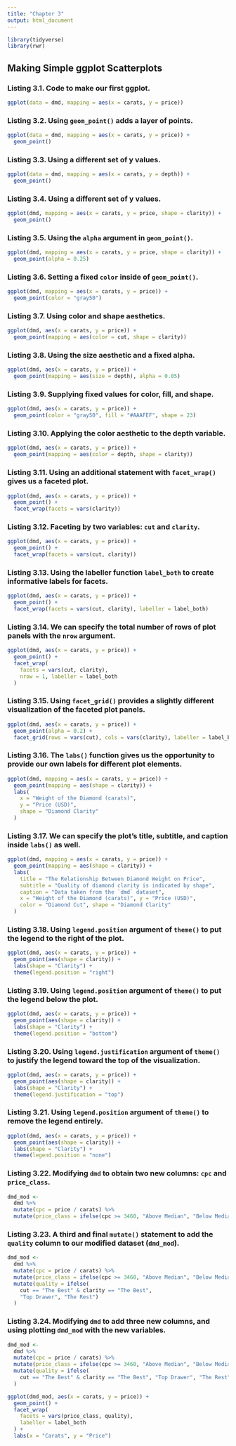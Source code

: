```yaml
---
title: "Chapter 3"
output: html_document
---
```


```r
library(tidyverse)
library(rwr)
```

## Making Simple ggplot Scatterplots

### Listing 3.1. Code to make our first ggplot.

```r
ggplot(data = dmd, mapping = aes(x = carats, y = price))
```

### Listing 3.2. Using `geom_point()` adds a layer of points.

```r
ggplot(data = dmd, mapping = aes(x = carats, y = price)) +
  geom_point()
```

### Listing 3.3. Using a different set of y values.

```r
ggplot(data = dmd, mapping = aes(x = carats, y = depth)) +
  geom_point()
```

### Listing 3.4. Using a different set of y values.

```r
ggplot(dmd, mapping = aes(x = carats, y = price, shape = clarity)) +
  geom_point()
```

### Listing 3.5. Using the `alpha` argument in `geom_point()`.

```r
ggplot(dmd, mapping = aes(x = carats, y = price, shape = clarity)) +
  geom_point(alpha = 0.25)
```

### Listing 3.6. Setting a fixed `color` inside of `geom_point()`.

```r
ggplot(dmd, mapping = aes(x = carats, y = price)) +
  geom_point(color = "gray50")
```

### Listing 3.7. Using color and shape aesthetics.

```r
ggplot(dmd, aes(x = carats, y = price)) +
  geom_point(mapping = aes(color = cut, shape = clarity))
```

### Listing 3.8. Using the size aesthetic and a fixed alpha.

```r
ggplot(dmd, aes(x = carats, y = price)) +
  geom_point(mapping = aes(size = depth), alpha = 0.05)
```

### Listing 3.9. Supplying fixed values for color, fill, and shape.

```r
ggplot(dmd, aes(x = carats, y = price)) +
  geom_point(color = "gray50", fill = "#AAAFEF", shape = 23)
```

### Listing 3.10. Applying the color aesthetic to the depth variable.

```r
ggplot(dmd, aes(x = carats, y = price)) +
  geom_point(mapping = aes(color = depth, shape = clarity))
```

### Listing 3.11. Using an additional statement with `facet_wrap()` gives us a faceted plot.

```r
ggplot(dmd, aes(x = carats, y = price)) +
  geom_point() +
  facet_wrap(facets = vars(clarity))
```

### Listing 3.12. Faceting by two variables: `cut` and `clarity`.

```r
ggplot(dmd, aes(x = carats, y = price)) +
  geom_point() +
  facet_wrap(facets = vars(cut, clarity))
```

### Listing 3.13. Using the labeller function `label_both` to create informative labels for facets.

```r
ggplot(dmd, aes(x = carats, y = price)) +
  geom_point() +
  facet_wrap(facets = vars(cut, clarity), labeller = label_both)
```

### Listing 3.14. We can specify the total number of rows of plot panels with the `nrow` argument.

```r
ggplot(dmd, aes(x = carats, y = price)) +
  geom_point() +
  facet_wrap(
    facets = vars(cut, clarity),
    nrow = 1, labeller = label_both
  )
```

### Listing 3.15. Using `facet_grid()` provides a slightly different visualization of the faceted plot panels.

```r
ggplot(dmd, aes(x = carats, y = price)) +
  geom_point(alpha = 0.2) +
  facet_grid(rows = vars(cut), cols = vars(clarity), labeller = label_both)
```


### Listing 3.16. The `labs()` function gives us the opportunity to provide our own labels for different plot elements.

```r
ggplot(dmd, mapping = aes(x = carats, y = price)) +
  geom_point(mapping = aes(shape = clarity)) +
  labs(
    x = "Weight of the Diamond (carats)",
    y = "Price (USD)",
    shape = "Diamond Clarity"
  )
```

### Listing 3.17. We can specify the plot’s title, subtitle, and caption inside `labs()` as well.

```r
ggplot(dmd, mapping = aes(x = carats, y = price)) +
  geom_point(mapping = aes(shape = clarity)) +
  labs(
    title = "The Relationship Between Diamond Weight on Price",
    subtitle = "Quality of diamond clarity is indicated by shape",
    caption = "Data taken from the `dmd` dataset",
    x = "Weight of the Diamond (carats)", y = "Price (USD)",
    color = "Diamond Cut", shape = "Diamond Clarity"
  )
```

### Listing 3.18. Using `legend.position` argument of `theme()` to put the legend to the right of the plot.

```r
ggplot(dmd, aes(x = carats, y = price)) +
  geom_point(aes(shape = clarity)) +
  labs(shape = "Clarity") +
  theme(legend.position = "right")
```

### Listing 3.19. Using `legend.position` argument of `theme()` to put the legend below the plot.

```r
ggplot(dmd, aes(x = carats, y = price)) +
  geom_point(aes(shape = clarity)) +
  labs(shape = "Clarity") +
  theme(legend.position = "bottom")
```

### Listing 3.20. Using `legend.justification` argument of `theme()` to justify the legend toward the top of the visualization.

```r
ggplot(dmd, aes(x = carats, y = price)) +
  geom_point(aes(shape = clarity)) +
  labs(shape = "Clarity") +
  theme(legend.justification = "top")
```

### Listing 3.21. Using `legend.position` argument of `theme()` to remove the legend entirely.

```r
ggplot(dmd, aes(x = carats, y = price)) +
  geom_point(aes(shape = clarity)) +
  labs(shape = "Clarity") +
  theme(legend.position = "none")
```

### Listing 3.22. Modifying `dmd` to obtain two new columns: `cpc` and `price_class`.

```r
dmd_mod <- 
  dmd %>%
  mutate(cpc = price / carats) %>%
  mutate(price_class = ifelse(cpc >= 3460, "Above Median", "Below Median"))
```

### Listing 3.23. A third and final `mutate()` statement to add the `quality` column to our modified dataset (`dmd_mod`).

```r
dmd_mod <- 
  dmd %>%
  mutate(cpc = price / carats) %>%
  mutate(price_class = ifelse(cpc >= 3460, "Above Median", "Below Median")) %>%
  mutate(quality = ifelse(
    cut == "The Best" & clarity == "The Best",
    "Top Drawer", "The Rest")
  )
```

### Listing 3.24. Modifying `dmd` to add three new columns, and using plotting `dmd_mod` with the new variables.

```r
dmd_mod <-
  dmd %>%
  mutate(cpc = price / carats) %>%
  mutate(price_class = ifelse(cpc >= 3460, "Above Median", "Below Median")) %>%
  mutate(quality = ifelse(
    cut == "The Best" & clarity == "The Best", "Top Drawer", "The Rest")
  )

ggplot(dmd_mod, aes(x = carats, y = price)) +
  geom_point() +
  facet_wrap(
    facets = vars(price_class, quality),
    labeller = label_both
  ) +
  labs(x = "Carats", y = "Price")
```

